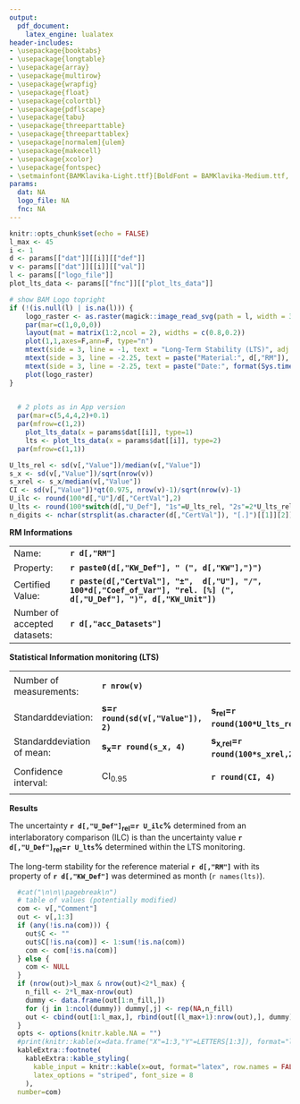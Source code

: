 ```yaml
---
output: 
  pdf_document:
    latex_engine: lualatex
header-includes:
- \usepackage{booktabs}
- \usepackage{longtable}
- \usepackage{array}
- \usepackage{multirow}
- \usepackage{wrapfig}
- \usepackage{float}
- \usepackage{colortbl}
- \usepackage{pdflscape}
- \usepackage{tabu}
- \usepackage{threeparttable}
- \usepackage{threeparttablex}
- \usepackage[normalem]{ulem}
- \usepackage{makecell}
- \usepackage{xcolor}
- \usepackage{fontspec}
- \setmainfont{BAMKlavika-Light.ttf}[BoldFont = BAMKlavika-Medium.ttf, ItalicFont = BAMKlavika-LightItalic.ttf, BoldItalicFont = BAMKlavika-MediumItalic.ttf]
params:
  dat: NA
  logo_file: NA
  fnc: NA
---
```


```r
knitr::opts_chunk$set(echo = FALSE)
l_max <- 45
i <- 1
d <- params[["dat"]][[i]][["def"]]
v <- params[["dat"]][[i]][["val"]]
l <- params[["logo_file"]]
plot_lts_data <- params[["fnc"]][["plot_lts_data"]]
```

```r
# show BAM Logo topright
if (!(is.null(l) | is.na(l))) {
    logo_raster <- as.raster(magick::image_read_svg(path = l, width = 300))
    par(mar=c(1,0,0,0))
    layout(mat = matrix(1:2,ncol = 2), widths = c(0.8,0.2))
    plot(1,1,axes=F,ann=F, type="n")
    mtext(side = 3, line = -1, text = "Long-Term Stability (LTS)", adj = 0, font=2)
    mtext(side = 3, line = -2.25, text = paste("Material:", d[,"RM"]), adj = 0)
    mtext(side = 3, line = -2.25, text = paste("Date:", format(Sys.time(), '%Y-%m-%d')), adj = 0.75)
    plot(logo_raster)
}
  
```

```r
  # 2 plots as in App version
  par(mar=c(5,4,4,2)+0.1)
  par(mfrow=c(1,2))
    plot_lts_data(x = params$dat[[i]], type=1)
    lts <- plot_lts_data(x = params$dat[[i]], type=2)
  par(mfrow=c(1,1))
```

```r
U_lts_rel <- sd(v[,"Value"])/median(v[,"Value"])
s_x <- sd(v[,"Value"])/sqrt(nrow(v))
s_xrel <- s_x/median(v[,"Value"])
CI <- sd(v[,"Value"])*qt(0.975, nrow(v)-1)/sqrt(nrow(v)-1)
U_ilc <- round(100*d[,"U"]/d[,"CertVal"],2)
U_lts <- round(100*switch(d[,"U_Def"], "1s"=U_lts_rel, "2s"=2*U_lts_rel, "CI"=CI/median(v[,"Value"]), "1sx"=s_xrel, "2sx"=2*s_xrel), 2)
n_digits <- nchar(strsplit(as.character(d[,"CertVal"]), "[.]")[[1]][2])
```

**RM Informations**

|                              |                                                                                                                        |
|------------------------------|------------------------------------------------------------------------------------------------------------------------|
| Name:                        | **`r d[,"RM"]`**                                                                                                       |
| Property:                    | **`r paste0(d[,"KW_Def"], " (", d[,"KW"],")")`**                                                                       |
| Certified Value:             | **`r paste(d[,"CertVal"], "±",  d[,"U"], "/", 100*d[,"Coef_of_Var"], "rel. [%] (", d[,"U_Def"], ")", d[,"KW_Unit"])`** |
| Number of accepted datasets: | **`r d[,"acc_Datasets"]`**                                                                                             |

**Statistical Information monitoring (LTS)**

|                            |                                                             |                                        |                                        |                                                             |
|----------------------------|-------------------------------------------------------------|----------------------------------------|----------------------------------------|-------------------------------------------------------------|
| Number of measurements:    | **`r nrow(v)`**                                             |                                        | Median:                                | **`r paste(round(median(v[,"Value"]), n_digits), d[,"KW_Unit"])`** |
| Standarddeviation:         | **s=`r round(sd(v[,"Value"]), 2)`**                         | **s~rel~=`r round(100*U_lts_rel,2)`%** | **2s=`r round(2*sd(v[,"Value"]), 2)`** | **2s~rel~=`r round(2*100*U_lts_rel,2)`%**                   |
| Standarddeviation of mean: | **s~x~=`r round(s_x, 4)`**                                  | **s~x,rel~=`r round(100*s_xrel,2)`%**  | **2s~x~=`r round(2*s_x, 4)`**          | **2s~x,rel~=`r round(2*100*s_xrel,2)`%**                    |
| Confidence interval:       | CI~0.95~                                                    | **`r round(CI, 4)`**                   | CI~0.95,rel~                           | **`r round(100*CI/median(v[,"Value"]), 2)`%**               |

**Results**

The uncertainty **`r d[,"U_Def"]`~rel~=`r U_ilc`%** determined from an interlaboratory comparison (ILC) is \textcolor{`r ifelse(U_ilc > U_lts, "green", "red")`}{`r ifelse(U_ilc > U_lts, "larger", "smaller")`} than the uncertainty value **`r d[,"U_Def"]`~rel~=`r U_lts`%** determined within the LTS monitoring.

The long-term stability for the reference material **`r d[,"RM"]`** with its property of **`r d[,"KW_Def"]`** was determined as \textcolor{`r ifelse(lts > 60, "green", "red")`}{`r lts`} month (`r names(lts)`).

\textcolor{gray}{All measurement data and potential comments are enlisted on the following page.}

\pagebreak

```r
  #cat("\n\n\\pagebreak\n")
  # table of values (potentially modified)
  com <- v[,"Comment"]
  out <- v[,1:3]
  if (any(!is.na(com))) {
    out$C <- ""
    out$C[!is.na(com)] <- 1:sum(!is.na(com))
    com <- com[!is.na(com)]
  } else {
    com <- NULL
  }
  if (nrow(out)>l_max & nrow(out)<2*l_max) {
    n_fill <- 2*l_max-nrow(out)
    dummy <- data.frame(out[1:n_fill,])
    for (j in 1:ncol(dummy)) dummy[,j] <- rep(NA,n_fill)
    out <- cbind(out[1:l_max,], rbind(out[(l_max+1):nrow(out),], dummy))
  }
  opts <- options(knitr.kable.NA = "")
  #print(knitr::kable(x=data.frame("X"=1:3,"Y"=LETTERS[1:3]), format="latex", row.names = FALSE))
  kableExtra::footnote(
    kableExtra::kable_styling(
      kable_input = knitr::kable(x=out, format="latex", row.names = FALSE),
      latex_options = "striped", font_size = 8
    ),
  number=com)
```
